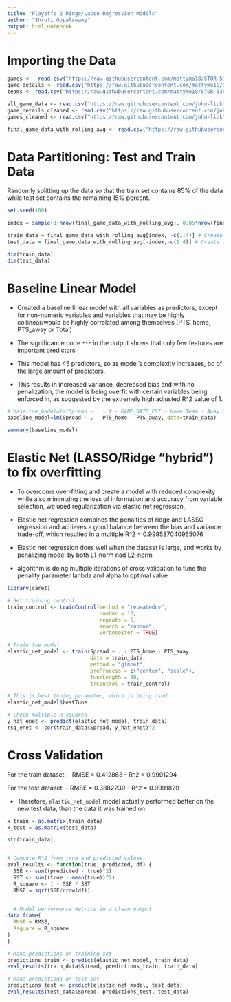 ```yaml
---
title: "Playoffs 2 Ridge/Lasso Regression Models"
author: "Shruti Gopalswamy"
output: html_notebook
---
```


# Importing the Data
```r
games <-  read.csv("https://raw.githubusercontent.com/mattymo18/STOR-538-Project2-2021/master/Source-Data/games.csv")
game_details <- read.csv("https://raw.githubusercontent.com/mattymo18/STOR-538-Project2-2021/master/Source-Data/games_details.csv")
teams <- read.csv("https://raw.githubusercontent.com/mattymo18/STOR-538-Project2-2021/master/Source-Data/teams.csv")

all_game_data <- read.csv("https://raw.githubusercontent.com/john-lickteig/playoff2/master/all_game_data.csv")
game_details_cleaned <- read.csv("https://raw.githubusercontent.com/john-lickteig/playoff2/master/game_details_cleaned.csv")
games_cleaned <- read.csv("https://raw.githubusercontent.com/john-lickteig/playoff2/master/games_cleaned.csv")

final_game_data_with_rolling_avg <- read.csv("https://raw.githubusercontent.com/john-lickteig/playoff2/master/final_game_data_with_rolling_avg.csv")
```

# Data Partitioning: Test and Train Data

Randomly splitting up the data so that the train set contains 85% of the data while test set contains the remaining 15% percent.

```r
set.seed(100) 

index = sample(1:nrow(final_game_data_with_rolling_avg), 0.85*nrow(final_game_data_with_rolling_avg)) 

train_data = final_game_data_with_rolling_avg[index, -c(1:4)] # Create the training data,
test_data = final_game_data_with_rolling_avg[-index,-c(1:4)] # Create the test data, excluding non-numeric features

dim(train_data)
dim(test_data)
```


# Baseline Linear Model
- Created a baseline linear model with all variables as predictors, except for non-numeric variables and variables that may be highly collinear/would be highly correlated among themselves (PTS_home, PTS_away or Total)

- The significance code `***` in the output shows that only few features are important predictors

- This model has 45 predictors, so as model's complexity increases, bc of the large amount of predictors.

- This results in increased variance, decreased bias and with no penalization, the model is being overfit with certain variables being enforced in, as suggested by the extremely high adjusted R^2 value of 1.

```r
# baseline_model=lm(Spread ~ . - X - GAME_DATE_EST - Home.Team - Away.Team - PTS_home - PTS_away, data=train_data)
baseline_model=lm(Spread ~ . - PTS_home - PTS_away, data=train_data)

summary(baseline_model)
```


# Elastic Net (LASSO/Ridge "hybrid") to fix overfitting 

- To overcome over-fitting and create a model with reduced complexity while also minimizing the loss of information and accuracy from variable selection, we used regularization via elastic net regression, 

- Elastic net regression combines the penalties of ridge and LASSO regression and achieves a good balance between the bias and variance trade-off, which resulted in a multiple R^2 = 0.999587040965076

- Elastic net regression does well when the dataset is large, and works by penalizing model by both L1-norm nad L2-norm 

- algorithm is doing multiple iterations of cross validation to tune the penality parameter lanbda and alpha to optimal value

```r
library(caret)

# Set training control
train_control <- trainControl(method = "repeatedcv",
                              number = 10,
                              repeats = 5,
                              search = "random",
                              verboseIter = TRUE)

# Train the model
elastic_net_model <- train(Spread ~ . - PTS_home - PTS_away,
                           data = train_data,
                           method = "glmnet",
                           preProcess = c("center", "scale"),
                           tuneLength = 10,
                           trControl = train_control)

# This is best tuning parameter, which is being used
elastic_net_model$bestTune

# Check multiple R-squared
y_hat_enet <- predict(elastic_net_model, train_data)
rsq_enet <- cor(train_data$Spread, y_hat_enet)^2
```


# Cross Validation

For the train dataset:
- RMSE = 0.412863
- R^2 = 0.9991294

For the test dataset:
- RMSE = 0.3882239
- R^2 = 0.9991829

- Therefore, `elastic_net_model` model actually performed better on the new test data, than the data it was trained on. 

```r
x_train = as.matrix(train_data)
x_test = as.matrix(test_data)

str(train_data)


# Compute R^2 from true and predicted values
eval_results <- function(true, predicted, df) {
  SSE <- sum((predicted - true)^2)
  SST <- sum((true - mean(true))^2)
  R_square <- 1 - SSE / SST
  RMSE = sqrt(SSE/nrow(df))

  
  # Model performance metrics in a clean output
data.frame(
  RMSE = RMSE,
  Rsquare = R_square
)
}

# Make predictions on training set
predictions_train <- predict(elastic_net_model, train_data)
eval_results(train_data$Spread, predictions_train, train_data) 

# Make predictions on test set
predictions_test <- predict(elastic_net_model, test_data)
eval_results(test_data$Spread, predictions_test, test_data)
```


